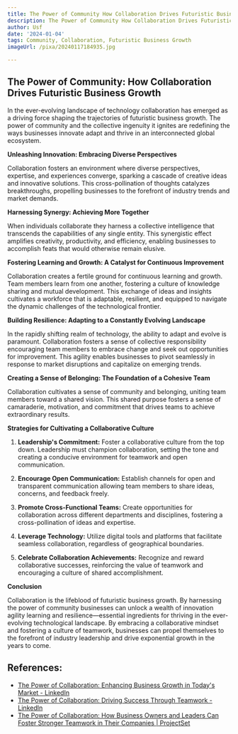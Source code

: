 ```yaml
---
title: The Power of Community How Collaboration Drives Futuristic Business Growth
description: The Power of Community How Collaboration Drives Futuristic Business Growth
author: Usf
date: '2024-01-04'
tags: Community, Collaboration, Futuristic Business Growth
imageUrl: /pixa/20240117184935.jpg

---
```

## The Power of Community: How Collaboration Drives Futuristic  Business Growth

In the ever-evolving landscape of technology  collaboration  has emerged  as a driving force shaping the trajectories of futuristic  business growth. The power of community and the collective ingenuity it ignites are redefining the ways businesses innovate adapt and thrive in an interconnected global ecosystem.

**Unleashing Innovation: Embracing  Diverse Perspectives**

Collaboration fosters an environment where  diverse perspectives, expertise, and experiences converge, sparking a cascade of creative ideas and innovative solutions. This cross-pollination of thoughts catalyzes breakthroughs, propelling businesses to the  forefront of industry  trends and market demands.

**Harnessing Synergy: Achieving More Together**

When individuals collaborate they harness a collective intelligence that transcends the capabilities of  any single entity. This synergistic effect amplifies creativity, productivity, and efficiency, enabling  businesses to  accomplish feats that would otherwise remain elusive.

**Fostering Learning  and Growth: A Catalyst for Continuous Improvement**

Collaboration  creates  a  fertile ground for continuous learning and growth. Team members  learn  from one another, fostering a culture of knowledge sharing and  mutual development. This exchange of  ideas  and insights cultivates a  workforce that is adaptable, resilient, and equipped to navigate the dynamic challenges of  the technological frontier.

**Building Resilience: Adapting to a Constantly  Evolving Landscape**

In the rapidly shifting realm  of technology, the ability to adapt and evolve is paramount. Collaboration fosters a sense of collective responsibility encouraging team members to embrace change and seek out opportunities for improvement. This agility enables businesses to pivot seamlessly in response to market disruptions  and capitalize on emerging trends.

**Creating a Sense of Belonging: The  Foundation of a Cohesive Team**

Collaboration cultivates a sense of community and belonging, uniting team members toward a shared vision. This shared purpose fosters a  sense of camaraderie, motivation, and  commitment that drives teams to  achieve extraordinary results.

**Strategies for Cultivating a Collaborative Culture**

1. **Leadership's Commitment:** Foster a collaborative culture  from the top  down.  Leadership must champion collaboration, setting the tone and creating a conducive environment for teamwork and open communication.

2. **Encourage Open Communication:** Establish  channels for open and transparent communication allowing team  members to share ideas, concerns,  and feedback freely.

3. **Promote Cross-Functional Teams:** Create opportunities  for collaboration across different departments and disciplines, fostering a cross-pollination of ideas and expertise.

4.  **Leverage  Technology:** Utilize digital tools and platforms that facilitate seamless collaboration, regardless  of geographical boundaries.

5. **Celebrate Collaboration Achievements:** Recognize and reward collaborative successes, reinforcing the value of teamwork  and encouraging a  culture  of shared accomplishment.

**Conclusion**

Collaboration is the lifeblood of futuristic business growth. By harnessing the power of  community businesses can unlock a wealth of innovation agility learning and resilience—essential ingredients for thriving in the ever-evolving technological landscape. By embracing a collaborative mindset and fostering a culture of teamwork, businesses can propel themselves to  the forefront of industry leadership and drive exponential growth in the years to come.

## References:
- [The Power of Collaboration: Enhancing Business Growth in Today's Market - LinkedIn](https://www.linkedin.com/pulse/power-collaboration-enhancing-business-growth-todays-market-cat)
- [The Power of Collaboration: Driving Success Through Teamwork - LinkedIn](https://www.linkedin.com/pulse/power-collaboration-driving-success-through-teamwork-the-hub-ops)
- [The Power of Collaboration: How Business Owners and Leaders Can Foster Stronger Teamwork in Their Companies | ProjectSet](https://projectset.com/blog/detail/the-power-of-collaboration-how-business-owners-and-leaders-can-foster-stronger-teamwork-in-their-companies)
